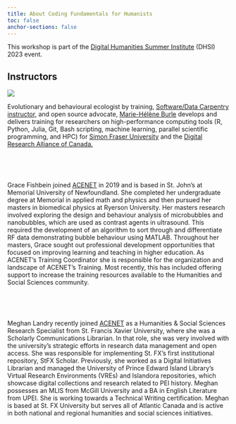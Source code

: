 ```yaml
---
title: About Coding Fundamentals for Humanists
toc: false
anchor-sections: false
---
```


This workshop is part of the [Digital Humanities Summer Institute](https://dhsi.org/) (DHSI) 2023 event.

## Instructors

:::{layout="[[2, 8], [1], [2, 8], [1], [2, 8]]"}

![](img/mh.jpg)

Evolutionary and behavioural ecologist by training, [Software/Data Carpentry instructor,](https://carpentries.org/) and open source advocate, [Marie-Hélène Burle](https://www.sfu.ca/~msb2/) develops and delivers training for researchers on high-performance computing tools (R, Python, Julia, Git, Bash scripting, machine learning, parallel scientific programming, and HPC) for [Simon Fraser University](https://www.sfu.ca/) and the [Digital Research Alliance of Canada.](https://alliancecan.ca/)

<br>

&nbsp;

Grace Fishbein joined [ACENET](https://ace-net.ca/) in 2019 and is based in St. John’s at Memorial University of Newfoundland. She completed her undergraduate degree at Memorial in applied math and physics and then pursued her masters in biomedical physics at Ryerson University. Her masters research involved exploring the design and behaviour analysis of microbubbles and nanobubbles, which are used as contrast agents in ultrasound. This required the development of an algorithm to sort through and differentiate RF data demonstrating bubble behaviour using MATLAB. Throughout her masters, Grace sought out professional development opportunities that focused on improving learning and teaching in higher education. As ACENET’s Training Coordinator she is responsible for the organization and landscape of ACENET’s Training. Most recently, this has included offering support to increase the training resources available to the Humanities and Social Sciences community.

<br>

&nbsp;

Meghan Landry recently joined [ACENET](https://ace-net.ca/) as a Humanities & Social Sciences Research Specialist from St. Francis Xavier University, where she was a Scholarly Communications Librarian. In that role, she was very involved with the university’s strategic efforts in research data management and open access. She was responsible for implementing St. FX’s first institutional repository, StFX Scholar. Previously, she worked as a Digital Initiatives Librarian and managed the University of Prince Edward Island Library’s Virtual Research Environments (VREs) and Islandora repositories, which showcase digital collections and research related to PEI history. Meghan possesses an MLIS from McGill University and a BA in English Literature from UPEI. She is working towards a Technical Writing certification. Meghan is based at St. FX University but serves all of Atlantic Canada and is active in both national and regional humanities and social sciences initiatives.

:::
